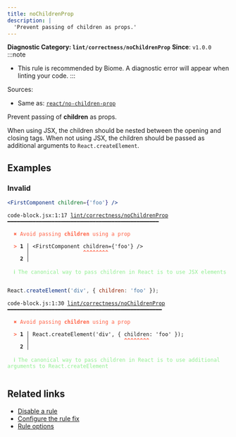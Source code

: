 ```yaml
---
title: noChildrenProp
description: |
  'Prevent passing of children as props.'
---
```


**Diagnostic Category: `lint/correctness/noChildrenProp`**
<Tabs>
<TabItem label="JSX and TSX" icon="seti:javascript">
**Since**: `v1.0.0`
:::note
- This rule is recommended by Biome. A diagnostic error will appear when linting your code.
:::

Sources: 
- Same as: <a href="https://github.com/jsx-eslint/eslint-plugin-react/blob/master/docs/rules/no-children-prop.md" target="_blank"><code>react/no-children-prop</code></a>

Prevent passing of **children** as props.

When using JSX, the children should be nested between the opening and closing tags.
When not using JSX, the children should be passed as additional arguments to `React.createElement`.

## Examples

### Invalid

```jsx
<FirstComponent children={'foo'} />
```

<pre class="language-text"><code class="language-text">code-block.jsx:1:17 <a href="https://biomejs.dev/linter/rules/no-children-prop">lint/correctness/noChildrenProp</a> ━━━━━━━━━━━━━━━━━━━━━━━━━━━━━━━━━━━━━━━━━━━━━━━━<br /><br /><strong><span style="color: Tomato;">  </span></strong><strong><span style="color: Tomato;">✖</span></strong> <span style="color: Tomato;">Avoid passing </span><span style="color: Tomato;"><strong>children</strong></span><span style="color: Tomato;"> using a prop</span><br />  <br /><strong><span style="color: Tomato;">  </span></strong><strong><span style="color: Tomato;">&gt;</span></strong> <strong>1 │ </strong>&lt;FirstComponent children=&#123;'foo'&#125; /&gt;<br />   <strong>   │ </strong>                <strong><span style="color: Tomato;">^</span></strong><strong><span style="color: Tomato;">^</span></strong><strong><span style="color: Tomato;">^</span></strong><strong><span style="color: Tomato;">^</span></strong><strong><span style="color: Tomato;">^</span></strong><strong><span style="color: Tomato;">^</span></strong><strong><span style="color: Tomato;">^</span></strong><strong><span style="color: Tomato;">^</span></strong><br />    <strong>2 │ </strong><br />  <br /><strong><span style="color: lightgreen;">  </span></strong><strong><span style="color: lightgreen;">ℹ</span></strong> <span style="color: lightgreen;">The canonical way to pass children in React is to use JSX elements</span><br />  <br /></code></pre>

```js
React.createElement('div', { children: 'foo' });
```

<pre class="language-text"><code class="language-text">code-block.js:1:30 <a href="https://biomejs.dev/linter/rules/no-children-prop">lint/correctness/noChildrenProp</a> ━━━━━━━━━━━━━━━━━━━━━━━━━━━━━━━━━━━━━━━━━━━━━━━━━<br /><br /><strong><span style="color: Tomato;">  </span></strong><strong><span style="color: Tomato;">✖</span></strong> <span style="color: Tomato;">Avoid passing </span><span style="color: Tomato;"><strong>children</strong></span><span style="color: Tomato;"> using a prop</span><br />  <br /><strong><span style="color: Tomato;">  </span></strong><strong><span style="color: Tomato;">&gt;</span></strong> <strong>1 │ </strong>React.createElement('div', &#123; children: 'foo' &#125;);<br />   <strong>   │ </strong>                             <strong><span style="color: Tomato;">^</span></strong><strong><span style="color: Tomato;">^</span></strong><strong><span style="color: Tomato;">^</span></strong><strong><span style="color: Tomato;">^</span></strong><strong><span style="color: Tomato;">^</span></strong><strong><span style="color: Tomato;">^</span></strong><strong><span style="color: Tomato;">^</span></strong><strong><span style="color: Tomato;">^</span></strong><br />    <strong>2 │ </strong><br />  <br /><strong><span style="color: lightgreen;">  </span></strong><strong><span style="color: lightgreen;">ℹ</span></strong> <span style="color: lightgreen;">The canonical way to pass children in React is to use additional arguments to React.createElement</span><br />  <br /></code></pre>

## Related links

- [Disable a rule](/linter/#disable-a-lint-rule)
- [Configure the rule fix](/linter#configure-the-rule-fix)
- [Rule options](/linter/#rule-options)

</TabItem>
</Tabs>

